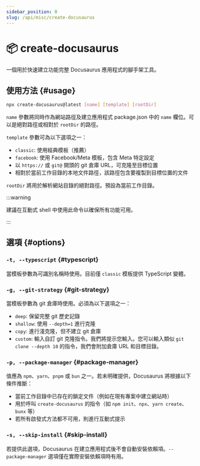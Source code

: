 ```yaml
---
sidebar_position: 0
slug: /api/misc/create-docusaurus
---
```


# 📦 create-docusaurus

一個用於快速建立功能完整 Docusaurus 應用程式的腳手架工具。

## 使用方法 {#usage}

```bash
npx create-docusaurus@latest [name] [template] [rootDir]
```

`name` 參數將同時作為網站路徑及建立應用程式 package.json 中的 `name` 欄位。可以是絕對路徑或相對於 `rootDir` 的路徑。

`template` 參數可為以下選項之一：

- `classic`: 使用經典模板（推薦）
- `facebook`: 使用 Facebook/Meta 模板，包含 Meta 特定設定
- 以 `https://` 或 `git@` 開頭的 git 倉庫 URL，可克隆至目標位置
- 相對於當前工作目錄的本地文件路徑，該路徑包含要複製到目標位置的文件

`rootDir` 將用於解析網站目錄的絕對路徑。預設為當前工作目錄。

:::warning

建議在互動式 shell 中使用此命令以確保所有功能可用。

:::

## 選項 {#options}

### `-t, --typescript` {#typescript}

當模板參數為可識別名稱時使用。目前僅 `classic` 模板提供 TypeScript 變體。

### `-g, --git-strategy` {#git-strategy}

當模板參數為 git 倉庫時使用。必須為以下選項之一：

- `deep`: 保留完整 git 歷史記錄
- `shallow`: 使用 `--depth=1` 進行克隆
- `copy`: 進行淺克隆，但不建立 git 倉庫
- `custom`: 輸入自訂 git 克隆指令。我們將提示您輸入。您可以輸入類似 `git clone --depth 10` 的指令，我們會附加倉庫 URL 和目標目錄。

### `-p, --package-manager` {#package-manager}

值應為 `npm`、`yarn`、`pnpm` 或 `bun` 之一。若未明確提供，Docusaurus 將根據以下條件推斷：

- 當前工作目錄中已存在的鎖定文件（例如在現有專案中建立網站時）
- 用於呼叫 `create-docusaurus` 的指令（如 `npm init`、`npx`、`yarn create`、`bunx` 等）
- 若所有啟發式方法都不可用，則進行互動式提示

### `-s, --skip-install` {#skip-install}

若提供此選項，Docusaurus 在建立應用程式後不會自動安裝依賴項。`--package-manager` 選項僅在實際安裝依賴項時有用。